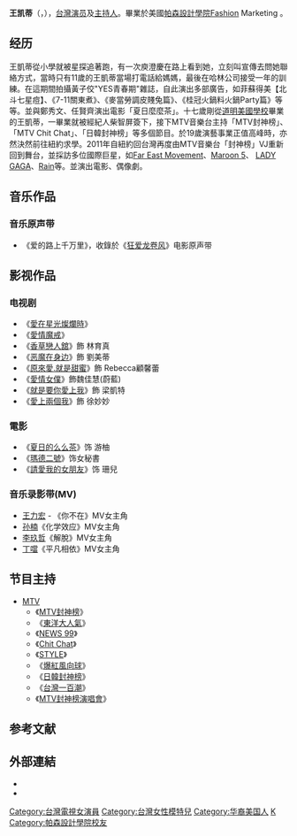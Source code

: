 {{unreferenced|time=2014-09-22T13:56:43+00:00}}
{{藝人
| 類型 = 女演員
| 藝名 = 
| 姓名 = 王凱蒂
| 圖片 =
| 圖片簡介 =
| 圖片尺寸 = 
| 英文名 = Katherine Wang
| 國籍 = {{USA}}<br>{{ROC}}
| 出生日期 = {{birth date and age|1985|11|7}}
| imdb = 1997651
| 職業 = [[演員|演員]]
| 語言= [[國語|國語]]、[[英語|英語]]
| 出道作品 =
| 活躍年代 =
| 經紀公司 = 
| awards = 
| 網站 = 
}}

'''王凯蒂'''（{{lang|en|'''Katherine Wang'''}}，{{bd|1985年|11月7日|catIdx=}}），[[台灣|台灣]][[演员|演员]]及[[主持人|主持人]]。畢業於美國[[帕森設計學院|帕森設計學院]]Fashion Marketing 。

==经历==
王凱蒂從小學就被星探追著跑，有一次庾澄慶在路上看到她，立刻叫宣傳去問她聯絡方式，當時只有11歲的王凱蒂當場打電話給媽媽，最後在哈林公司接受一年的訓練。在這期間拍攝黃子佼"YES青春期"雜誌，自此演出多部廣告，如菲蘇得美【北斗七星痘】、《7-11關東煮》、《麥當勞調皮賤兔篇》、《桂冠火鍋料火鍋Party篇》等等。並與鄭秀文、任賢齊演出電影「夏日麼麼茶」。十七歲剛從[[臺北市私立道明外僑學校|道明美國學校]]畢業的王凱蒂，一畢業就被經紀人柴智屏簽下，接下MTV音樂台主持「MTV封神榜」、「MTV Chit Chat」、「日韓封神榜」等多個節目。於19歲演藝事業正值高峰時，亦然決然前往紐約求學。2011年自紐約回台灣再度由MTV音樂台「封神榜」VJ重新回到舞台，並採訪多位國際巨星，如[[Far_East_Movement|Far East Movement]]、[[Maroon_5|Maroon 5]]、 [[LADY_GAGA|LADY GAGA]]、[[Rain|Rain]]等。並演出電影、偶像劇。

== 音乐作品 ==

=== 音乐原声带 ===

*《爱的路上千万里》，收錄於《[[狂爱龙卷风|狂爱龙卷风]]》电影原声带

== 影视作品 ==

=== 电视剧 ===

*《[[愛在星光燦爛時|愛在星光燦爛時]]》
*《[[愛情魔戒|愛情魔戒]]》
*《[[香草戀人舘|香草戀人舘]]》飾 林育真
*《[[恶魔在身边|恶魔在身边]]》飾 劉美蒂
*《[[原來愛.就是甜蜜|原來愛.就是甜蜜]]》飾 Rebecca顧馨蕾
*《[[愛情女僕|愛情女僕]]》飾魏佳慧(蔚藍)
*《[[就是要你愛上我|就是要你愛上我]]》飾 梁凱特
*《[[愛上兩個我|愛上兩個我]]》飾 徐妙妙

===電影===

*《[[夏日的么么茶|夏日的么么茶]]》饰 游柚
*《[[瑪德二號|瑪德二號]]》饰女秘書
*《[[請愛我的女朋友|請愛我的女朋友]]》饰 珊兒

=== 音乐录影带(MV) ===

*[[王力宏|王力宏]] - 《你不在》MV女主角
*[[孙楠|孙楠]]《化学效应》MV女主角
*[[李玖哲|李玖哲]]《解脫》MV女主角
*[[丁噹|丁噹]]《平凡相依》MV女主角

==节目主持==

*[[MTV|MTV]]
**《[[MTV封神榜|MTV封神榜]]》
**《[[東洋大人氣|東洋大人氣]]》
**《[[NEWS_99|NEWS 99]]》
**《[[Chit_Chat|Chit Chat]]》
**《[[STYLE|STYLE]]》
**《[[爆紅風向球|爆紅風向球]]》
**《[[日韓封神榜|日韓封神榜]]》
**《[[台灣一百潮|台灣一百潮]]》
**《[[MTV封神榜演唱會|MTV封神榜演唱會]]》

== 参考文献 ==

==外部連結==
*{{Sinaweibo|2216379084}}
*{{Facebook|katherinewangfansbook}}

{{DEFAULTSORT:Wang王}}

[[Category:台灣電視女演員|Category:台灣電視女演員]]
[[Category:台灣女性模特兒|Category:台灣女性模特兒]]
[[Category:华裔美国人|Category:华裔美国人]]
[[Category:王姓|K]]
[[Category:帕森設計學院校友|Category:帕森設計學院校友]]